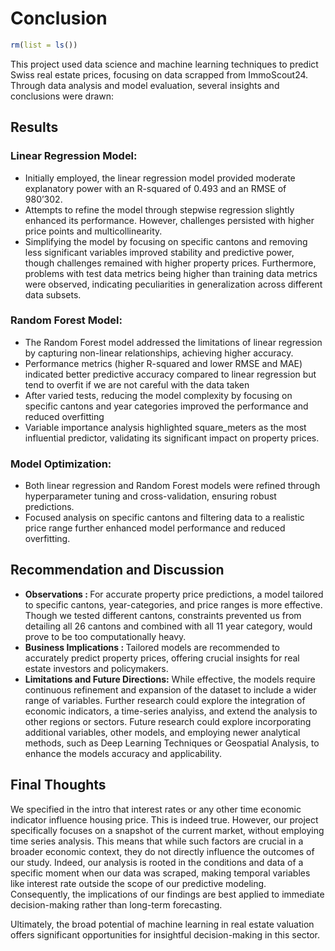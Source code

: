 # Conclusion

```r
rm(list = ls())
```

This project used data science and machine learning techniques to predict Swiss real estate prices, focusing on data scrapped from ImmoScout24. Through data analysis and model evaluation, several insights and conclusions were drawn:

## Results
### Linear Regression Model:
- Initially employed, the linear regression model provided moderate explanatory power with an R-squared of 0.493 and an RMSE of 980'302.
- Attempts to refine the model through stepwise regression slightly enhanced its performance. However, challenges persisted with higher price points and multicollinearity.
- Simplifying the model by focusing on specific cantons and removing less significant variables improved stability and predictive power, though challenges remained with higher property prices. Furthermore, problems with test data metrics being higher than training data metrics were observed, indicating peculiarities in generalization across different data subsets.


### Random Forest Model:
- The Random Forest model addressed the limitations of linear regression by capturing non-linear relationships, achieving higher accuracy.
- Performance metrics (higher R-squared and lower RMSE and MAE) indicated better predictive accuracy compared to linear regression but tend to overfit if we are not careful with the data taken
- After varied tests, reducing the model complexity by focusing on specific cantons and year categories improved the performance and reduced overfitting
- Variable importance analysis highlighted square_meters as the most influential predictor, validating its significant impact on property prices.

### Model Optimization:
- Both linear regression and Random Forest models were refined through hyperparameter tuning and cross-validation, ensuring robust predictions.
- Focused analysis on specific cantons and filtering data to a realistic price range further enhanced model performance and reduced overfitting.

## Recommendation and Discussion

- **Observations : ** For accurate property price predictions, a model tailored to specific cantons, year-categories, and price ranges is more effective. Though we tested different cantons, constraints prevented us from detailing all 26 cantons and combined with all 11 year category, would prove to be too computationally heavy.
- **Business Implications : **Tailored models are recommended to accurately predict property prices, offering crucial insights for real estate investors and policymakers.
- **Limitations and Future Directions:** While effective, the models require continuous refinement and expansion of the dataset to include a wider range of variables. Further research could explore the integration of economic indicators, a time-series analyiss, and extend the analysis to other regions or sectors. Future research could explore incorporating additional variables, other models, and employing newer analytical methods, such as Deep Learning Techniques or Geospatial Analysis, to enhance the models accuracy and applicability.

## Final Thoughts

We specified in the intro that interest rates or any other time economic indicator influence housing price. This is indeed true. However, our project specifically focuses on a snapshot of the current market, without employing time series analysis. This means that while such factors are crucial in a broader economic context, they do not directly influence the outcomes of our study. Indeed, our analysis is rooted in the conditions and data of a specific moment when our data was scraped, making temporal variables like interest rate outside the scope of our predictive modeling. Consequently, the implications of our findings are best applied to immediate decision-making rather than long-term forecasting.

Ultimately, the broad potential of machine learning in real estate valuation offers significant opportunities for insightful decision-making in this sector.
